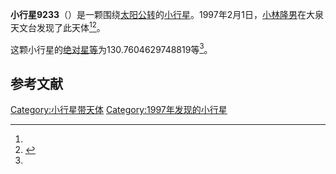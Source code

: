{{Infobox planet
| bgcolour = #FFFFC0
| name = 9233 Itagijun
| symbol = 
| image = 
| caption = 
| discovery = yes
| discovery_ref = 
| discoverer = [[小林隆男|小林隆男]]
| discovery_site = [[大泉天文台|大泉天文台]] 
| discovered = 1997年2月1日
| designations = yes
| mp_name = 
| named_after = 
| alt_names = 1997 CC1/ 1981 FG1 / 1985 EF / 1986 RV16 / 1994 PV21
| mp_category = [[主带小行星|主带小行星]]
| orbit_ref = <ref name="a">[http://ssd.jpl.nasa.gov/sbdb.cgi?sstr=9233 9233 Itagijun] {{Wayback|url=http://ssd.jpl.nasa.gov/sbdb.cgi?sstr=9233 |date=20201124034829 }}，小行星數據庫瀏覽器（JPL Small-Body Database Browser）－[[美国国家航空航天局|美国国家航空航天局]]喷气推进实验室</ref>
| epoch = 2456400.5 (2013年4月18日更新)
| aphelion = {{convert|3.206920728915564|AU|km|3|abbr=on|lk=out}}
| perihelion = {{convert|1.897548833808295|AU|km|3|abbr=on}}
| semimajor = {{convert|2.55223478136193|AU|km|3|abbr=on}}
| eccentricity = 0.256514782
| period = 1489.290301 [[日|日]]<br />4.08[[儒略年|儒略年]]
| avg_speed = 
| inclination = 7.586734447600479
| asc_node = 142.643709571439
| mean_anomaly = 
| arg_peri = 130.7604629748819
| satellites = 
| physical_characteristics = yes
| dimensions = 
| mass = 
| density = 
| surface_grav = 
| escape_velocity = 
| sidereal_day = 
| axial_tilt = 
| pole_ecliptic_lat = 
| pole_ecliptic_lon = 
| albedo = 
| temperatures= 
| temp_name1 = 
| mean_temp_1 = 
| max_temp_1 = 
| temp_name2 = 
| max_temp_2 = 
| spectral_type = 
| abs_magnitude = 130.7604629748819
}}

'''小行星9233'''（{{lang-en|9233 Itagijun}}）是一颗围绕[[太阳|太阳]][[公转|公转]]的[[小行星|小行星]]。1997年2月1日，[[小林隆男|小林隆男]]在大泉天文台发现了此天体<ref name="a" /><ref>{{cite news|title=小行星列表|url=http://cfa-www.harvard.edu/iau/lists/NumberedMPs.txt|accessdate=2013-07-08|newspaper=哈佛大学|archive-date=2008-05-17|archive-url=https://web.archive.org/web/20080517010638/http://cfa-www.harvard.edu/iau/lists/NumberedMPs.txt|dead-url=no}}</ref>。

这颗小行星的[[绝对星等|绝对星等]]为130.7604629748819等<ref name="a" />。

==参考文献==
{{reflist}}
{{Minor Planet Number|[[小行星9232|小行星9232]]|[[小行星9234|小行星9234]]}}

{{小天体}}

[[Category:小行星带天体|Category:小行星带天体]]
[[Category:1997年发现的小行星|Category:1997年发现的小行星]]

{{asteroid-stub}}